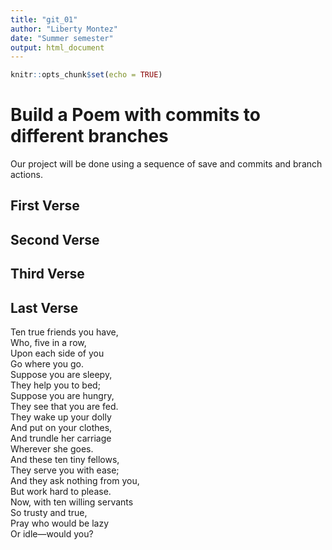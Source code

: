 ```yaml
---
title: "git_01"
author: "Liberty Montez"
date: "Summer semester"
output: html_document
---
```


```r
knitr::opts_chunk$set(echo = TRUE)
```
# Build a Poem with commits to different branches
Our project will be done using a sequence of save and commits and branch actions.
<!-- Do not modify or change any text in "!--" bracketed areas such as this --- these are instructions to
you, if you change any of this the git program will notice it and compromise your git merging strategy !-->

## First Verse 
<!--Put the first five lines of a poem by Lewis Carrol in this section!-->

## Second Verse
<!--Put the first five lines of a poem by Robert Frost here!-->

## Third Verse
<!--Put the first two verses of The Walrus and the Carpenter here!-->

## Last Verse
<!--Put a short poem you created using chatGPT of 20 to 30 lines,here!-->
Ten true friends you have,  
Who, five in a row,  
Upon each side of you  
Go where you go.  
Suppose you are sleepy,  
They help you to bed;  
Suppose you are hungry,  
They see that you are fed.  
They wake up your dolly  
And put on your clothes,  
And trundle her carriage  
Wherever she goes.  
And these ten tiny fellows,  
They serve you with ease;  
And they ask nothing from you,  
But work hard to please.  
Now, with ten willing servants  
So trusty and true,  
Pray who would be lazy  
Or idle—would you?  
  